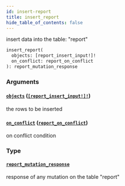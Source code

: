 ```yaml
---
id: insert-report
title: insert_report
hide_table_of_contents: false
---
```


insert data into the table: "report"

```graphql
insert_report(
  objects: [report_insert_input!]!
  on_conflict: report_on_conflict
): report_mutation_response
```

### Arguments

#### [`objects`](#) ([`[report_insert_input!]!`](../inputs/report-insert-input))

the rows to be inserted

#### [`on_conflict`](#) ([`report_on_conflict`](../inputs/report-on-conflict))

on conflict condition

### Type

#### [`report_mutation_response`](../objects/report-mutation-response)

response of any mutation on the table "report"
